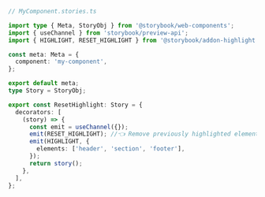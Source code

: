 ```ts
// MyComponent.stories.ts

import type { Meta, StoryObj } from '@storybook/web-components';
import { useChannel } from 'storybook/preview-api';
import { HIGHLIGHT, RESET_HIGHLIGHT } from '@storybook/addon-highlight';

const meta: Meta = {
  component: 'my-component',
};

export default meta;
type Story = StoryObj;

export const ResetHighlight: Story = {
  decorators: [
    (story) => {
      const emit = useChannel({});
      emit(RESET_HIGHLIGHT); //👈 Remove previously highlighted elements
      emit(HIGHLIGHT, {
        elements: ['header', 'section', 'footer'],
      });
      return story();
    },
  ],
};
```
